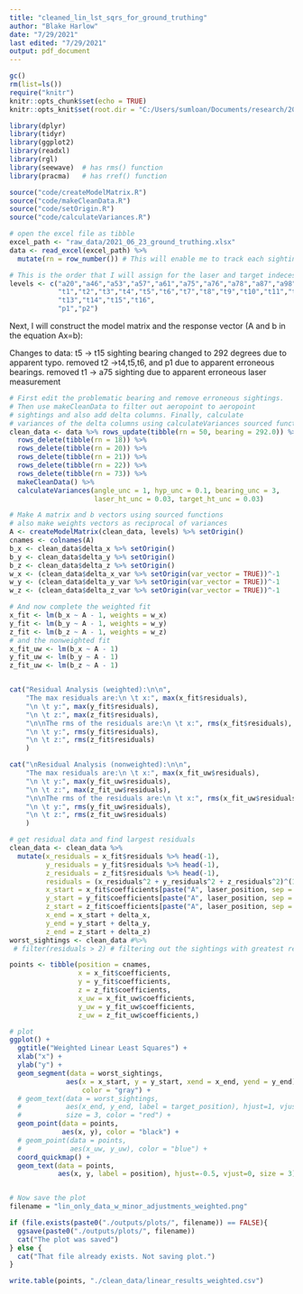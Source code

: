 ```yaml
---
title: "cleaned_lin_lst_sqrs_for_ground_truthing"
author: "Blake Harlow"
date: "7/29/2021"
last edited: "7/29/2021"
output: pdf_document
---
```


```r
gc()
rm(list=ls())
require("knitr")
knitr::opts_chunk$set(echo = TRUE)
knitr::opts_knit$set(root.dir = "C:/Users/sumloan/Documents/research/2021/ground_truthing/")
```

```r
library(dplyr)
library(tidyr)
library(ggplot2)
library(readxl)
library(rgl)
library(seewave)  # has rms() function
library(pracma)   # has rref() function

source("code/createModelMatrix.R")
source("code/makeCleanData.R")
source("code/setOrigin.R")
source("code/calculateVariances.R")

# open the excel file as tibble
excel_path <- "raw_data/2021_06_23_ground_truthing.xlsx"
data <- read_excel(excel_path) %>%
  mutate(rn = row_number()) # This will enable me to track each sighting

# This is the order that I will assign for the laser and target indeces.
levels <- c("a20","a46","a53","a57","a61","a75","a76","a78","a87","a98",
            "t1","t2","t3","t4","t5","t6","t7","t8","t9","t10","t11","t12",
            "t13","t14","t15","t16",
            "p1","p2")
```

Next, I will construct the model matrix and the response vector (A and b in the equation Ax=b):

Changes to data:
t5 -> t15 sighting bearing changed to 292 degrees due to apparent typo.
removed t2 ->t4,t5,t6, and p1 due to apparent erroneous bearings.
removed t1 -> a75 sighting due to apparent erroneous laser measurement

```r
# First edit the problematic bearing and remove erroneous sightings.
# Then use makeCleanData to filter out aeropoint to aeropoint 
# sightings and also add delta columns. Finally, calculate
# variances of the delta columns using calculateVariances sourced function.
clean_data <- data %>% rows_update(tibble(rn = 50, bearing = 292.0)) %>%
  rows_delete(tibble(rn = 18)) %>%
  rows_delete(tibble(rn = 20)) %>%
  rows_delete(tibble(rn = 21)) %>%
  rows_delete(tibble(rn = 22)) %>%
  rows_delete(tibble(rn = 73)) %>%
  makeCleanData() %>%
  calculateVariances(angle_unc = 1, hyp_unc = 0.1, bearing_unc = 3,
                     laser_ht_unc = 0.03, target_ht_unc = 0.03)

# Make A matrix and b vectors using sourced functions
# also make weights vectors as reciprocal of variances
A <- createModelMatrix(clean_data, levels) %>% setOrigin()
cnames <- colnames(A)
b_x <- clean_data$delta_x %>% setOrigin()
b_y <- clean_data$delta_y %>% setOrigin()
b_z <- clean_data$delta_z %>% setOrigin()
w_x <- (clean_data$delta_x_var %>% setOrigin(var_vector = TRUE))^-1
w_y <- (clean_data$delta_y_var %>% setOrigin(var_vector = TRUE))^-1
w_z <- (clean_data$delta_z_var %>% setOrigin(var_vector = TRUE))^-1

# And now complete the weighted fit
x_fit <- lm(b_x ~ A - 1, weights = w_x)
y_fit <- lm(b_y ~ A - 1, weights = w_y)
z_fit <- lm(b_z ~ A - 1, weights = w_z)
# and the nonweighted fit
x_fit_uw <- lm(b_x ~ A - 1)
y_fit_uw <- lm(b_y ~ A - 1)
z_fit_uw <- lm(b_z ~ A - 1)


cat("Residual Analysis (weighted):\n\n",
    "The max residuals are:\n \t x:", max(x_fit$residuals),
    "\n \t y:", max(y_fit$residuals),
    "\n \t z:", max(z_fit$residuals),
    "\n\nThe rms of the residuals are:\n \t x:", rms(x_fit$residuals),
    "\n \t y:", rms(y_fit$residuals),
    "\n \t z:", rms(z_fit$residuals)
    )

cat("\nResidual Analysis (nonweighted):\n\n",
    "The max residuals are:\n \t x:", max(x_fit_uw$residuals),
    "\n \t y:", max(y_fit_uw$residuals),
    "\n \t z:", max(z_fit_uw$residuals),
    "\n\nThe rms of the residuals are:\n \t x:", rms(x_fit_uw$residuals),
    "\n \t y:", rms(y_fit_uw$residuals),
    "\n \t z:", rms(z_fit_uw$residuals)
    )

# get residual data and find largest residuals
clean_data <- clean_data %>%
  mutate(x_residuals = x_fit$residuals %>% head(-1),
         y_residuals = y_fit$residuals %>% head(-1),
         z_residuals = z_fit$residuals %>% head(-1),
         residuals = (x_residuals^2 + y_residuals^2 + z_residuals^2)^(1/2),
         x_start = x_fit$coefficients[paste("A", laser_position, sep = "")],
         y_start = y_fit$coefficients[paste("A", laser_position, sep = "")],
         z_start = z_fit$coefficients[paste("A", laser_position, sep = "")],
         x_end = x_start + delta_x,
         y_end = y_start + delta_y,
         z_end = z_start + delta_z)
worst_sightings <- clean_data #%>%
 # filter(residuals > 2) # filtering out the sightings with greatest residuals
```


```r
points <- tibble(position = cnames,
                 x = x_fit$coefficients,
                 y = y_fit$coefficients,
                 z = z_fit$coefficients,
                 x_uw = x_fit_uw$coefficients,
                 y_uw = y_fit_uw$coefficients,
                 z_uw = z_fit_uw$coefficients,)

# plot
ggplot() +
  ggtitle("Weighted Linear Least Squares") +
  xlab("x") + 
  ylab("y") +
  geom_segment(data = worst_sightings,
              aes(x = x_start, y = y_start, xend = x_end, yend = y_end), 
                  color = "gray") +
  # geom_text(data = worst_sightings,
  #           aes(x_end, y_end, label = target_position), hjust=1, vjust=-1,
  #           size = 3, color = "red") +
  geom_point(data = points, 
             aes(x, y), color = "black") +
  # geom_point(data = points, 
  #            aes(x_uw, y_uw), color = "blue") +
  coord_quickmap() +
  geom_text(data = points, 
            aes(x, y, label = position), hjust=-0.5, vjust=0, size = 3)


# Now save the plot
filename = "lin_only_data_w_minor_adjustments_weighted.png"

if (file.exists(paste0("./outputs/plots/", filename)) == FALSE){
  ggsave(paste0("./outputs/plots/", filename))
  cat("The plot was saved")
} else {
  cat("That file already exists. Not saving plot.")
}
```



```r

write.table(points, "./clean_data/linear_results_weighted.csv")

```